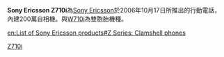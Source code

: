 {{Unreferenced|time=2007-09-22}}
{{Infobox Mobile
| name = Sony Ericsson Z710i
| image = 
| screen = 1.9英寸 176×220[[像素|像素]]<br />260000色[[TFT|TFT]]彩屏
| ringtone = 72和弦
| memory = 動態內存10MB
| networks = [[GSM|GSM]] 900/1800/1900 MHz
| connectivity = [[USB|USB]]、[[紅外線|紅外線]]、[[藍牙|藍牙]]
| size = 88×48×24.5 mm
| weight = 101[[克|克]]
}}

'''Sony Ericsson Z710i'''為[[Sony_Ericsson|Sony Ericsson]]於2006年10月17日所推出的行動電話，內建200萬自相機。與[[Sony_Ericsson_W710i|W710i]]為雙胞胎機種。
{{SEphones}}

[[Category:索尼愛立信手機|Z710i]]

[[en:List_of_Sony_Ericsson_products#Z_Series:_Clamshell_phones|en:List of Sony Ericsson products#Z Series: Clamshell phones]]